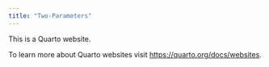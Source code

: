 ```yaml
---
title: "Two-Parameters"
---
```


This is a Quarto website.

To learn more about Quarto websites visit <https://quarto.org/docs/websites>.
